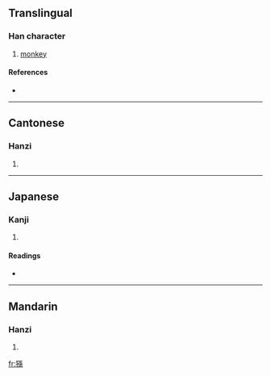 {{see|狲}}
==Translingual==

===Han character===
{{Han char|rn=94|rad=犬|as=10|sn=13|four=4229<sub>3</sub>|canj=大竹弓木火 (KHNDF)}}

# [[monkey]]

====References====
* {{Han ref|kx=0716.080|dkj=20573|dj=1128.010|hdz=21364.060|uh=733B|ud=29499|bh=DEAC|bd=57004}}

----

==Cantonese==

===Hanzi===
{{yue-hanzi|jyut=|y=syun1}}

# {{defn|Cantonese}}

----

==Japanese==

===Kanji===
{{ja-kanji|grade=|rs=犬10}}

# {{defn|Japanese}}

====Readings====
* {{ja-readings|on=[[そん]] (son)|kun=[[さる]] (saru)|nanori=}}

----

==Mandarin==

===Hanzi===
{{cmn-hanzi|sim=狲|pin=[[sūn]] ([[sun1]])|wg=sun<sup>1</sup>}}

# {{defn|Mandarin}}

[[fr:猻]]